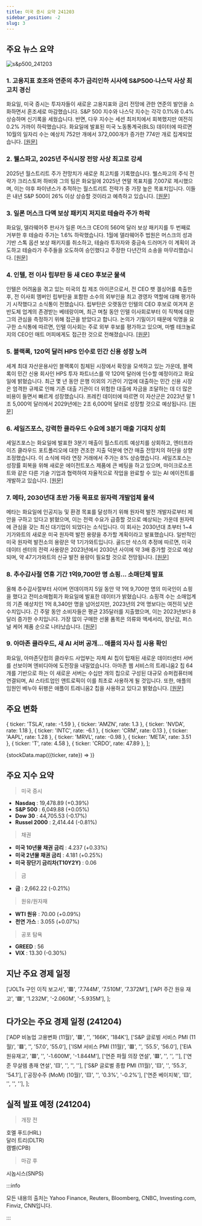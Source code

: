 ```yaml
---
title: 미국 증시 요약 241203
sidebar_position: -2
slug: 3
---
```


## 주요 뉴스 요약

![s&p500_241203](/map/241203.png)

### 1. **고용지표 호조와 연준의 추가 금리인하 시사에 S&P500·나스닥 사상 최고치 경신**

화요일, 미국 증시는 투자자들이 새로운 고용지표와 금리 전망에 관한 연준의 발언을 소화하면서 혼조세로 마감했습니다. S&P 500 지수와 나스닥 지수는 각각 0.1%와 0.4% 상승하며 신기록을 세웠습니다. 반면, 다우 지수는 세션 최저치에서 회복했지만 여전히 0.2% 가까이 하락했습니다. 화요일에 발표된 미국 노동통계국(BLS) 데이터에 따르면 10월의 일자리 수는 예상치 752만 개에서 372,000개가 증가한 774만 개로 집계되었습니다. [[원문]](https://finance.yahoo.com/news/live/stock-market-today-sp-500-nasdaq-eke-out-records-after-jobs-data-surprises-fed-officials-signal-more-cuts-210105028.html)

### 2. **웰스파고, 2025년 주식시장 전망 사상 최고로 강세**

2025년 월스트리트 주가 전망치가 새로운 최고치를 기록했습니다. 웰스파고의 주식 전략가 크리스토퍼 하비와 그의 팀은 화요일에 2025년 연말 목표치를 7,007로 제시했으며, 이는 야후 파이낸스가 추적하는 월스트리트 전략가 중 가장 높은 목표치입니다. 이들은 내년 S&P 500이 26% 이상 상승할 것이라고 예측하고 있습니다. [[원문]](https://finance.yahoo.com/news/wells-fargo-issues-wall-streets-most-bullish-forecast-yet-for-the-stock-market-in-2025-203847212.html)

### 3. **일론 머스크 다액 보상 패키지 저지로 테슬라 주가 하락**

화요일, 델라웨어주 판사가 일론 머스크 CEO의 560억 달러 보상 패키지를 두 번째로 거부한 후 테슬라 주가는 1.6% 하락했습니다. 1월에 델라웨어주 법원은 머스크의 성과 기반 스톡 옵션 보상 패키지를 취소하고, 테슬라 투자자와 중금속 드러머가 이 계획이 과도하고 테슬라가 주주들을 오도하여 승인했다고 주장한 다년간의 소송을 마무리했습니다. [[원문]](https://finance.yahoo.com/news/tesla-stock-slides-after-elon-musks-multibillion-dollar-pay-package-gets-blocked-180503222.html)

### 4. **인텔, 전 이사 립부탄 등 새 CEO 후보군 물색**

인텔은 어려움을 겪고 있는 미국의 칩 제조 아이콘으로서, 전 CEO 팻 겔싱어를 축출한 후, 전 이사회 멤버인 립부탄을 포함한 소수의 외부인을 최고 경영자 역할에 대해 평가하기 시작했다고 소식통이 전했습니다. 립부탄은 오랫동안 인텔의 CEO 후보로 여겨져 온 반도체 업계의 존경받는 베테랑이며, 최근 며칠 동안 인텔 이사회로부터 이 직책에 대한 그의 관심을 측정하기 위해 접근을 받았다고 합니다. 논의가 기밀이기 때문에 익명을 요구한 소식통에 따르면, 인텔 이사회는 주로 외부 후보를 평가하고 있으며, 마벨 테크놀로지의 CEO인 매트 머피에게도 접근한 것으로 전해졌습니다. [[원문]](https://www.reuters.com/business/intels-ceo-shortlist-candidates-include-former-board-member-lip-bu-tan-sources-2024-12-03/)

### 5. **블랙록, 120억 달러 HPS 인수로 민간 신용 성장 노려**

세계 최대 자산운용사인 블랙록이 침체된 시장에서 확장을 모색하고 있는 가운데, 블랙록이 민간 신용 회사인 HPS 투자 파트너스를 약 120억 달러에 인수할 예정이라고 화요일에 밝혔습니다. 최근 몇 년 동안 은행 이외의 기관이 기업에 대출하는 민간 신용 시장은 엄격한 규제로 인해 기존 대출 기관이 더 위험한 대출에 자금을 조달하는 데 더 많은 비용이 들면서 빠르게 성장했습니다. 프레킨 데이터에 따르면 이 자산군은 2023년 말 1조 5,000억 달러에서 2029년에는 2조 6,000억 달러로 성장할 것으로 예상됩니다. [[원문]](https://www.reuters.com/business/finance/blackrock-strikes-12-bln-deal-private-credit-firm-hps-investment-2024-12-03/)

### 6. **세일즈포스, 강력한 클라우드 수요에 3분기 매출 기대치 상회**

세일즈포스는 화요일에 발표한 3분기 매출이 월스트리트 예상치를 상회하고, 엔터프라이즈 클라우드 포트폴리오에 대한 견조한 지출 덕분에 연간 매출 전망치의 하단을 상향 조정했습니다. 이 소식에 따라 연장 거래에서 주가는 8% 상승했습니다. 세일즈포스는 성장률 회복을 위해 새로운 에이전트포스 제품에 큰 베팅을 하고 있으며, 마이크로소프트와 같은 다른 기술 기업과 협력하여 자율적으로 작업을 완료할 수 있는 AI 에이전트를 개발하고 있습니다. [[원문]](https://www.reuters.com/technology/salesforce-raises-annual-revenue-forecast-2024-12-03/)

### 7. **메타, 2030년대 초반 가동 목표로 원자력 개발업체 물색**

메타는 화요일에 인공지능 및 환경 목표를 달성하기 위해 원자력 발전 개발자로부터 제안을 구하고 있다고 밝혔으며, 이는 전력 수요가 급증할 것으로 예상되는 가운데 원자력에 관심을 갖는 최신 대기업이 되었다는 소식입니다. 이 회사는 2030년대 초부터 1~4기가와트의 새로운 미국 원자력 발전 용량을 추가할 계획이라고 발표했습니다. 일반적인 미국 원자력 발전소의 용량은 약 1기가와트입니다. 골드만 삭스의 추정에 따르면, 미국 데이터 센터의 전력 사용량은 2023년에서 2030년 사이에 약 3배 증가할 것으로 예상되며, 약 47기가와트의 신규 발전 용량이 필요할 것으로 전망됩니다. [[원문]](https://www.reuters.com/business/energy/meta-seeks-nuclear-power-developers-reactors-start-early-2030s-2024-12-03/)

### 8. **추수감사절 연휴 기간 1억9,700만 명 쇼핑... 소매단체 발표**

올해 추수감사절부터 사이버 먼데이까지 5일 동안 약 1억 9,700만 명의 미국인이 쇼핑을 했다고 전미소매협회가 화요일에 발표한 데이터가 밝혔습니다. 쇼핑객 수는 소매업계의 기존 예상치인 1억 8,340만 명을 넘어섰지만, 2023년의 2억 명보다는 여전히 낮은 수치입니다. 긴 주말 동안 소비자들은 평균 235달러를 지출했으며, 이는 2023년보다 8달러 증가한 수치입니다. 가장 많이 구매한 선물 품목은 의류와 액세서리, 장난감, 퍼스널 케어 제품 순으로 나타났습니다. [[원문]](https://www.reuters.com/business/retail-consumer/us-thanksgiving-weekend-records-197-million-shoppers-retail-body-says-2024-12-03/)

### 9. **아마존 클라우드, 새 AI 서버 공개... 애플의 자사 칩 사용 확인**

화요일, 아마존닷컴의 클라우드 사업부는 자체 AI 칩이 탑재된 새로운 데이터센터 서버를 선보이며 엔비디아에 도전장을 내밀었습니다. 아마존 웹 서비스의 트레니움2 칩 64개를 기반으로 하는 이 새로운 서버는 수십만 개의 칩으로 구성된 대규모 슈퍼컴퓨터에 연결되며, AI 스타트업인 앤트로픽이 이를 최초로 사용하게 될 것입니다. 또한, 애플의 임원인 베누아 뒤팽은 애플이 트레니움2 칩을 사용하고 있다고 밝혔습니다. [[원문]](https://www.reuters.com/technology/artificial-intelligence/amazons-cloud-service-shows-new-ai-servers-says-apple-will-use-its-chips-2024-12-03/)

## 주요 변화

  { ticker: 'TSLA', rate: -1.59 },
  { ticker: 'AMZN', rate: 1.3 },
  { ticker: 'NVDA', rate: 1.18 },
  { ticker: 'INTC', rate: -6.1 },
  { ticker: 'CRM', rate: 0.13 },
  { ticker: 'AAPL', rate: 1.28 },
  { ticker: 'MRVL', rate: -0.98 },
  { ticker: 'META', rate: 3.51 },
  { ticker: 'T', rate: 4.58 },
  { ticker: 'CRDO', rate: 47.89 },
];

{stockData.map(({ticker, rate}) => <StockCardMini key={ticker} ticker={ticker} rate={rate}></StockCardMini>)}

## 주요 지수 요약

> 미국 증시

- **Nasdaq** : 19,478.89 (+0.39%)
- **S&P 500** : 6,049.88 (+0.05%)
- **Dow 30** : 44,705.53 (-0.17%)
- **Russel 2000** : 2,414.44 (-0.81%)

> 채권

- **미국 10년물 채권 금리** : 4.237 (+0.33%)
- **미국 2년물 채권 금리** : 4.181 (+0.25%)
- **미국 장단기 금리차(T10Y2Y)** : 0.06

> 금

- **금** : 2,662.22 (-0.21%)

> 원유/원자재

- **WTI 원유** : 70.00 (+0.09%)
- **천연 가스** : 3.055 (+0.07%)

> 공포 탐욕

- **GREED** : 56
- **VIX** : 13.30 (-0.30%)

## 지난 주요 경제 일정

  ['JOLTs 구인 이직 보고서', '🟥', '7.744M', '7.510M', '7.372M'],
  ['API 주간 원유 재고', '🟩', '1.232M', '-2.060M', '-5.935M'],
];

<EconomicCalendar data={eventsData} />

## 다가오는 주요 경제 일정 (241204)

  ['ADP 비농업 고용변화 (11월)', '🟥', '', '166K', '184K'],
  ['S&P 글로벌 서비스 PMI (11월)', '🟥', '', '57.0', '55.0'],
  ['ISM 서비스 PMI (11월)', '🟥', '', '55.5', '56.0'],
  ['EIA 원유재고', '🟥', '', '-1.600M', '-1.844M'],
  ['연준 파월 의장 연설', '🟥', '', '', ''],
  ['연준 무살렘 총재 연설', '🟨', '', '', ''],
  ['S&P 글로벌 종합 PMI (11월)', '🟨', '', '55.3', '54.1'],
  ['공장수주 (MoM) (10월)', '🟨', '', '0.3%', '-0.2%'],
  ['연준 베이지북', '🟨', '', '', ''],
];

<EconomicCalendar data={nextEventsData} />

## 실적 발표 예정 (241204)

> 개장 전

호멜 푸드(HRL)  
달러 트리(DLTR)  
캠벨(CPB)

> 마감 후

시놉시스(SNPS)

:::info

모든 내용의 출처는 Yahoo Finance, Reuters, Bloomberg, CNBC, Investing.com, Finviz, CNN입니다.

:::
